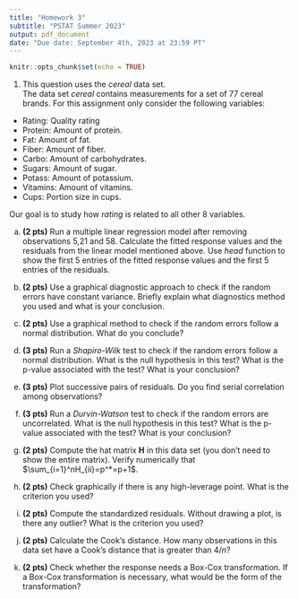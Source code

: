 ```yaml
---
title: "Homework 3"
subtitle: "PSTAT Summer 2023"
output: pdf_document
date: "Due date: September 4th, 2023 at 23:59 PT"
---
```


```r
knitr::opts_chunk$set(echo = TRUE)
```

1. This question uses the *cereal* data set.
\
The data set *cereal* contains measurements for a set of $77$ cereal brands. For this assignment only consider the following variables:

- Rating: Quality rating
- Protein: Amount of protein. 
- Fat: Amount of fat.
- Fiber: Amount of fiber.
- Carbo: Amount of carbohydrates.
- Sugars: Amount of sugar.
- Potass: Amount of potassium. 
- Vitamins: Amount of vitamins.
- Cups: Portion size in cups.

Our goal is to study how *rating* is related to all other 8 variables.\

(a) **(2 pts)** Run a multiple linear regression model after removing observations 5,21 and 58. Calculate the fitted response values and the residuals from the linear model mentioned above. Use *head* function to show the first 5 entries of the fitted response values and the first 5 entries of the residuals.\

(b) **(2 pts)** Use a graphical diagnostic approach to check if the random errors have constant variance. Briefly explain what diagnostics method you used and what is your conclusion.\

(c) **(2 pts)** Use a graphical method to check if the random errors follow a normal distribution. What do you conclude?\

(d) **(3 pts)** Run a *Shapiro-Wilk* test to check if the random errors follow a normal distribution. What is the null hypothesis in this test? What is the p-value associated with the test? What is your conclusion?\

(e) **(3 pts)** Plot successive pairs of residuals. Do you find serial correlation among observations?\

(f) **(3 pts)** Run a *Durvin-Watson* test to check if the random errors are uncorrelated. What is the null hypothesis in this test? What is the p-value associated with the test? What is your conclusion?\

(g) **(2 pts)** Compute the hat matrix $\boldsymbol H$ in this data set (you don’t need to show the entire matrix). Verify numerically that $\sum_{i=1}^nH_{ii}=p^*=p+1$.\

(h) **(2 pts)** Check graphically if there is any high-leverage point. What is the criterion you used?\

(i) **(2 pts)** Compute the standardized residuals. Without drawing a plot, is there any outlier? What is the criterion you used?\

(j) **(2 pts)** Calculate the Cook's distance. How many observations in this data set have a Cook's distance that is greater than $4/n$?\

(k) **(2 pts)** Check whether the response needs a Box-Cox transformation. If a Box-Cox transformation is necessary, what would be the form of the transformation?\

